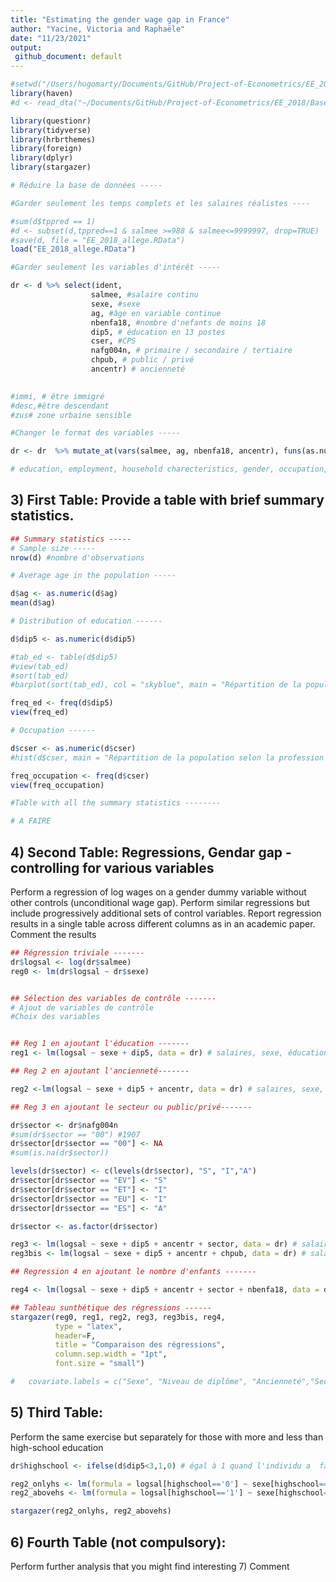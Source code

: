 ```yaml
---
title: "Estimating the gender wage gap in France"
author: "Yacine, Victoria and Raphaële"
date: "11/23/2021"
output: 
 github_document: default
---
```


```r
#setwd("/Users/hugomarty/Documents/GitHub/Project-of-Econometrics/EE_2018")
library(haven)
#d <- read_dta("~/Documents/GitHub/Project-of-Econometrics/EE_2018/Bases/EEC_2018INDIV.dta")

library(questionr)
library(tidyverse)
library(hrbrthemes)
library(foreign)
library(dplyr)
library(stargazer)

# Réduire la base de données -----

#Garder seulement les temps complets et les salaires réalistes ----

#sum(d$tppred == 1)
#d <- subset(d,tppred==1 & salmee >=988 & salmee<=9999997, drop=TRUE) 
#save(d, file = "EE_2018_allege.RData")
load("EE_2018_allege.RData")

#Garder seulement les variables d'intérêt -----

dr <- d %>% select(ident,
                  salmee, #salaire continu
                  sexe, #sexe
                  ag, #âge en variable continue
                  nbenfa18, #nombre d'nefants de moins 18
                  dip5, # éducation en 13 postes
                  cser, #CPS
                  nafg004n, # primaire / secondaire / tertiaire
                  chpub, # public / privé
                  ancentr) # ancienneté 
  

#immi, # être immigré
#desc,#être descendant
#zus# zone urbaine sensible 

#Changer le format des variables -----

dr <- dr  %>% mutate_at(vars(salmee, ag, nbenfa18, ancentr), funs(as.numeric)) %>% mutate_at(vars(sexe, dip5, cser, chpub), funs(as.factor))

# education, employment, household charecteristics, gender, occupation, industry, age)


```


## 3) First Table: Provide a table with brief summary statistics.

```r

## Summary statistics -----
# Sample size -----
nrow(d) #nombre d'observations

# Average age in the population -----

d$ag <- as.numeric(d$ag)
mean(d$ag)

# Distribution of education ------

d$dip5 <- as.numeric(d$dip5)

#tab_ed <- table(d$dip5)
#view(tab_ed)
#sort(tab_ed)
#barplot(sort(tab_ed), col = "skyblue", main = "Répartition de la population selon le niveau de diplôme atteint")

freq_ed <- freq(d$dip5) 
view(freq_ed)

# Occupation ------

d$cser <- as.numeric(d$cser)
#hist(d$cser, main = "Répartition de la population selon la profession occupée")

freq_occupation <- freq(d$cser) 
view(freq_occupation)

#Table with all the summary statistics --------

# A FAIRE

```


## 4) Second Table: Regressions, Gendar gap - controlling for various variables
Perform a regression of log wages on a gender dummy variable without other controls (unconditional wage gap). Perform similar regressions but include progressively additional sets of control variables. Report regression results in a single table across different columns as in an academic paper. Comment the results

```r

## Régression triviale -------
dr$logsal <- log(dr$salmee)
reg0 <- lm(dr$logsal ~ dr$sexe)


## Sélection des variables de contrôle -------
# Ajout de variables de contrôle
#Choix des variables


## Reg 1 en ajoutant l'éducation -------
reg1 <- lm(logsal ~ sexe + dip5, data = dr) # salaires, sexe, éducation

## Reg 2 en ajoutant l'ancienneté-------

reg2 <-lm(logsal ~ sexe + dip5 + ancentr, data = dr) # salaires, sexe, éducation, ancienneté, 

## Reg 3 en ajoutant le secteur ou public/privé-------

dr$sector <- dr$nafg004n
#sum(dr$sector == "00") #1907
dr$sector[dr$sector == "00"] <- NA
#sum(is.na(dr$sector))

levels(dr$sector) <- c(levels(dr$sector), "S", "I","A")
dr$sector[dr$sector == "EV"] <- "S"
dr$sector[dr$sector == "ET"] <- "I"
dr$sector[dr$sector == "EU"] <- "I"
dr$sector[dr$sector == "ES"] <- "A"

dr$sector <- as.factor(dr$sector)

reg3 <- lm(logsal ~ sexe + dip5 + ancentr + sector, data = dr) # salaires, sexe, éducation, ancienneté, secteur
reg3bis <- lm(logsal ~ sexe + dip5 + ancentr + chpub, data = dr) # salaires, sexe, éducation, ancienneté, public vs privé

## Regression 4 en ajoutant le nombre d'enfants -------

reg4 <- lm(logsal ~ sexe + dip5 + ancentr + sector + nbenfa18, data = dr) # salaires, sexe, éducation, ancienneté, secteur, nombre d'enfants de moins 18

## Tableau sunthétique des régressions ------
stargazer(reg0, reg1, reg2, reg3, reg3bis, reg4, 
          type = "latex",
          header=F, 
          title = "Comparaison des régressions",
          column.sep.width = "1pt",
          font.size = "small")

#   covariate.labels = c("Sexe", "Niveau de diplôme", "Ancienneté","Secteur", "Public ou privé", "Nombre d'enfants de moins de 18ans")

```
\normalsize

## 5) Third Table: 
Perform the same exercise but separately for those with more and less than high-school education

```r

dr$highschool <- ifelse(d$dip5<3,1,0) # égal à 1 quand l'individu a  fait  d'études supérieurs

reg2_onlyhs <- lm(formula = logsal[highschool=='0'] ~ sexe[highschool=='0'], data = d)
reg2_abovehs <- lm(formula = logsal[highschool=='1'] ~ sexe[highschool=='1'], data = d)

stargazer(reg2_onlyhs, reg2_abovehs)

```


## 6) Fourth Table (not compulsory): 
Perform further analysis that you might find interesting 7) Comment

```r

```

